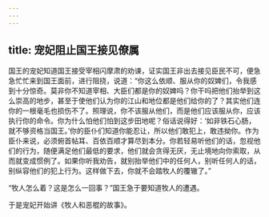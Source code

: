 ```yaml
---
---
---
```

title: 宠妃阻止国王接见僚属
---




国王的宠妃知道国王接受宰相闪摩肃的劝谏，证实国王非出去接见臣民不可，便急急忙忙来到国王面前，进行阻挠，说道：“你这么依顺、服从你的奴婢们，令我感到十分惊奇。莫非你不知道宰相、大臣们都是你的奴婢吗？你干吗把他们抬举到这么崇高的地步，甚至于使他们认为你的江山和地位都是他们给你的了？其实他们连你的一根毫毛也损伤不了。照理说，你不该服从他们，而是他们应该服从你，应该执行你的命令。你为什么怕他们怕到这步田地呢？俗话说得好：‘如非铁石心肠，就不够资格当国王。’你的臣仆们知道你能忍让，所以他们敢犯上，敢违拗你。作为臣仆来说，必须俯首帖耳、百依百顺才算尽到本分。你若轻易听他们的话，忽视他们的行为，随便满足他们最低的要求，他们就会贪得无厌，无止境地向你索取，从而就变成惯例了。如果你听我劝告，就别抬举他们中的任何人，别听任何人的话，别纵容他们的犯上行为。这样做下去，你就不会踏牧人的覆辙了。”

“牧人怎么着？这是怎么一回事？”国王急于要知道牧人的遭遇。

于是宠妃开始讲《牧人和恶棍的故事》。